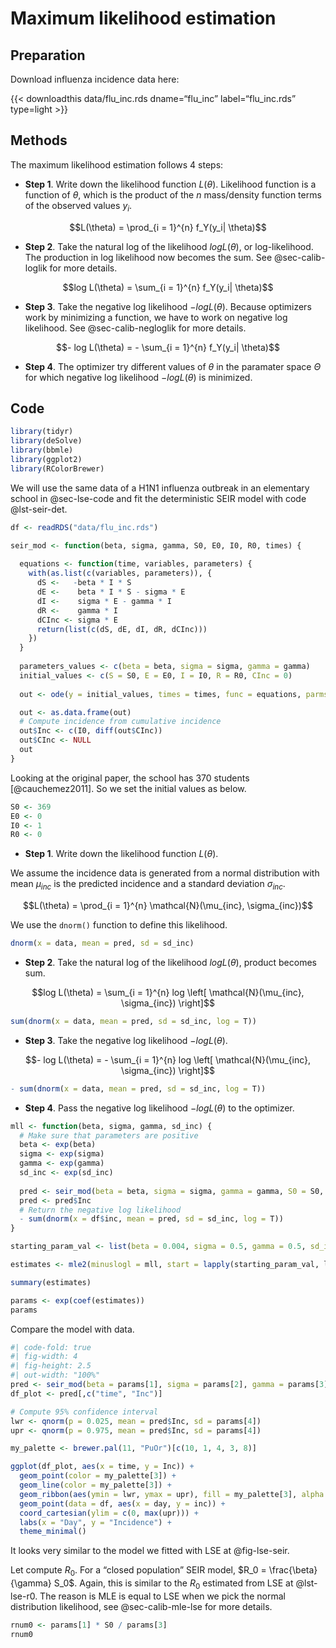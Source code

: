 # Maximum likelihood estimation

::: {.callout-note}

## Preparation

Download influenza incidence data here:

{{< downloadthis data/flu_inc.rds dname="flu_inc" label="flu_inc.rds" type=light >}}

:::

## Methods

The maximum likelihood estimation follows 4 steps:

- **Step 1**. Write down the likelihood function $L(\theta)$. Likelihood function is a function of $\theta$, which is the product of the $n$ mass/density function terms of the observed values $y_i$.

$$L(\theta) = \prod_{i = 1}^{n} f_Y(y_i| \theta)$$

- **Step 2**. Take the natural log of the likelihood $log L(\theta)$, or log-likelihood. The production in log likelihood now becomes the sum. See @sec-calib-loglik for more details.

$$log L(\theta) = \sum_{i = 1}^{n} f_Y(y_i| \theta)$$

- **Step 3**. Take the negative log likelihood $- log L(\theta)$. Because optimizers work by minimizing a function, we have to work on negative log likelihood. See @sec-calib-negloglik for more details.

$$- log L(\theta) = - \sum_{i = 1}^{n} f_Y(y_i| \theta)$$

- **Step 4**. The optimizer try different values of $\theta$ in the paramater space $\Theta$ for which negative log likelihood $- log L(\theta)$ is minimized.

## Code

```r
library(tidyr)
library(deSolve)
library(bbmle)
library(ggplot2)
library(RColorBrewer)
```

We will use the same data of a H1N1 influenza outbreak in an elementary school in @sec-lse-code and fit the deterministic SEIR model with code @lst-seir-det.

```r
df <- readRDS("data/flu_inc.rds")
```

```r
seir_mod <- function(beta, sigma, gamma, S0, E0, I0, R0, times) {
  
  equations <- function(time, variables, parameters) {
    with(as.list(c(variables, parameters)), {
      dS <-   -beta * I * S
      dE <-    beta * I * S - sigma * E
      dI <-    sigma * E - gamma * I
      dR <-    gamma * I
      dCInc <- sigma * E
      return(list(c(dS, dE, dI, dR, dCInc)))
    })
  }
  
  parameters_values <- c(beta = beta, sigma = sigma, gamma = gamma)
  initial_values <- c(S = S0, E = E0, I = I0, R = R0, CInc = 0)
  
  out <- ode(y = initial_values, times = times, func = equations, parms = parameters_values)

  out <- as.data.frame(out)
  # Compute incidence from cumulative incidence
  out$Inc <- c(I0, diff(out$CInc))
  out$CInc <- NULL
  out
}
```

Looking at the original paper, the school has 370 students [@cauchemez2011]. So we set the initial values as below.

```r
S0 <- 369
E0 <- 0
I0 <- 1
R0 <- 0
```

- **Step 1**. Write down the likelihood function $L(\theta)$.

We assume the incidence data is generated from a normal distribution with mean $\mu_{inc}$ is the predicted incidence and a standard deviation $\sigma_{inc}$.

$$L(\theta) = \prod_{i = 1}^{n} \mathcal{N}(\mu_{inc}, \sigma_{inc})$$

We use the `dnorm()` function to define this likelihood.

```r
dnorm(x = data, mean = pred, sd = sd_inc)
```

- **Step 2**. Take the natural log of the likelihood $log L(\theta)$, product becomes sum.

$$log L(\theta) = \sum_{i = 1}^{n} log \left[ \mathcal{N}(\mu_{inc}, \sigma_{inc}) \right]$$

```r
sum(dnorm(x = data, mean = pred, sd = sd_inc, log = T))
```

- **Step 3**. Take the negative log likelihood $- log L(\theta)$.

$$- log L(\theta) = - \sum_{i = 1}^{n} log \left[ \mathcal{N}(\mu_{inc}, \sigma_{inc}) \right]$$

```r
- sum(dnorm(x = data, mean = pred, sd = sd_inc, log = T))
```

- **Step 4**. Pass the negative log likelihood $- log L(\theta)$ to the optimizer.

```r
mll <- function(beta, sigma, gamma, sd_inc) {
  # Make sure that parameters are positive
  beta <- exp(beta) 
  sigma <- exp(sigma)
  gamma <- exp(gamma)
  sd_inc <- exp(sd_inc)
  
  pred <- seir_mod(beta = beta, sigma = sigma, gamma = gamma, S0 = S0, E0 = E0, I0 = I0, R0 = R0, times = 0:(length(df$inc) - 1))
  pred <- pred$Inc
  # Return the negative log likelihood
  - sum(dnorm(x = df$inc, mean = pred, sd = sd_inc, log = T))
}

starting_param_val <- list(beta = 0.004, sigma = 0.5, gamma = 0.5, sd_inc = 3)

estimates <- mle2(minuslogl = mll, start = lapply(starting_param_val, log), method = "Nelder-Mead")

summary(estimates)
```

```r
params <- exp(coef(estimates))
params
```

Compare the model with data.

```r
#| code-fold: true
#| fig-width: 4
#| fig-height: 2.5
#| out-width: "100%"
pred <- seir_mod(beta = params[1], sigma = params[2], gamma = params[3], S0 = S0, E0 = E0, I0 = I0, R0 = R0, times = df$day)
df_plot <- pred[,c("time", "Inc")]

# Compute 95% confidence interval
lwr <- qnorm(p = 0.025, mean = pred$Inc, sd = params[4])
upr <- qnorm(p = 0.975, mean = pred$Inc, sd = params[4])

my_palette <- brewer.pal(11, "PuOr")[c(10, 1, 4, 3, 8)]

ggplot(df_plot, aes(x = time, y = Inc)) +
  geom_point(color = my_palette[3]) +
  geom_line(color = my_palette[3]) +
  geom_ribbon(aes(ymin = lwr, ymax = upr), fill = my_palette[3], alpha = 0.15) +
  geom_point(data = df, aes(x = day, y = inc)) +
  coord_cartesian(ylim = c(0, max(upr))) +
  labs(x = "Day", y = "Incidence") +
  theme_minimal()
```

It looks very similar to the model we fitted with LSE at @fig-lse-seir.

Let compute $R_0$. For a "closed population" SEIR model, $R_0 = \frac{\beta}{\gamma} S_0$. Again, this is similar to the $R_0$ estimated from LSE at @lst-lse-r0. The reason is MLE is equal to LSE when we pick the normal distribution likelihood, see @sec-calib-mle-lse for more details.

```r
rnum0 <- params[1] * S0 / params[3]
rnum0
```


